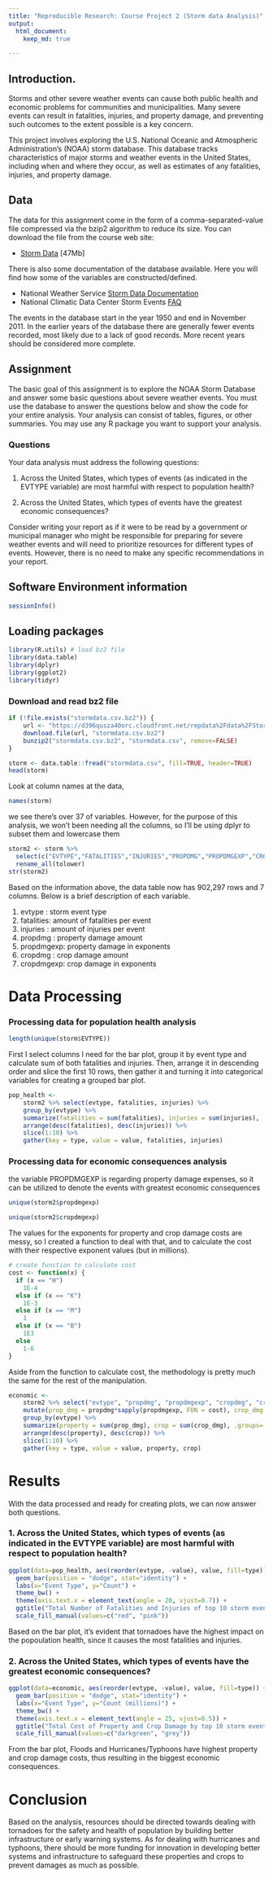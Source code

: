 ```yaml
---
title: "Reproducible Research: Course Project 2 (Storm data Analysis)"
output: 
  html_document:
    keep_md: true

---
```



## Introduction.

Storms and other severe weather events can cause both public health and economic problems for communities and municipalities. Many severe events can result in fatalities, injuries, and property damage, and preventing such outcomes to the extent possible is a key concern.

This project involves exploring the U.S. National Oceanic and Atmospheric Administration's (NOAA) storm database. This database tracks characteristics of major storms and weather events in the United States, including when and where they occur, as well as estimates of any fatalities, injuries, and property damage.


## Data

The data for this assignment come in the form of a comma-separated-value file compressed via the bzip2 algorithm to reduce its size. You can download the file from the course web site:

* [Storm Data](https://d396qusza40orc.cloudfront.net/repdata%2Fdata%2FStormData.csv.bz2) [47Mb]

There is also some documentation of the database available. Here you will find how some of the variables are constructed/defined.

* National Weather Service [Storm Data Documentation](https://d396qusza40orc.cloudfront.net/repdata%2Fpeer2_doc%2Fpd01016005curr.pdf)
* National Climatic Data Center Storm Events [FAQ](https://d396qusza40orc.cloudfront.net/repdata%2Fpeer2_doc%2FNCDC%20Storm%20Events-FAQ%20Page.pdf)

The events in the database start in the year 1950 and end in November 2011. In the earlier years of the database there are generally fewer events recorded, most likely due to a lack of good records. More recent years should be considered more complete.

## Assignment

The basic goal of this assignment is to explore the NOAA Storm Database and answer some basic questions about severe weather events. You must use the database to answer the questions below and show the code for your entire analysis. Your analysis can consist of tables, figures, or other summaries. You may use any R package you want to support your analysis.

### Questions

Your data analysis must address the following questions:

1. Across the United States, which types of events (as indicated in the EVTYPE variable) are most harmful with respect to population health?

2. Across the United States, which types of events have the greatest economic consequences?

Consider writing your report as if it were to be read by a government or municipal manager who might be responsible for preparing for severe weather events and will need to prioritize resources for different types of events. However, there is no need to make any specific recommendations in your report.

## Software Environment information 
```r
sessionInfo()
```

## Loading packages

```r
library(R.utils) # load bz2 file
library(data.table)
library(dplyr)
library(ggplot2)
library(tidyr)
```

### Download and read bz2 file
```r
if (!file.exists("stormdata.csv.bz2")) {
    url <- "https://d396qusza40orc.cloudfront.net/repdata%2Fdata%2FStormData.csv.bz2"
    download.file(url, "stormdata.csv.bz2")
    bunzip2("stormdata.csv.bz2", "stormdata.csv", remove=FALSE)
}

storm <- data.table::fread("stormdata.csv", fill=TRUE, header=TRUE)
head(storm)
```
Look at column names at the data, 
```r
names(storm)
```
we see there's over 37 of variables. However, for the purpose of this analysis, we won't been needing all the columns, so I'll be using dplyr to subset them and lowercase them

```r
storm2 <- storm %>% 
  select(c("EVTYPE","FATALITIES","INJURIES","PROPDMG","PROPDMGEXP","CROPDMG","CROPDMGEXP")) %>%
  rename_all(tolower)
str(storm2)
```

Based on the information above, the data table now has 902,297 rows and 7 columns. Below is a brief description of each variable.

1. evtype    : storm event type
2. fatalities: amount of fatalities per event
3. injuries  : amount of injuries per event
4. propdmg   : property damage amount
5. propdmgexp: property damage in exponents
6. cropdmg   : crop damage amount
7. cropdmgexp: crop damage in exponents

# Data Processing

### Processing data for population health analysis

```r
length(unique(storm$EVTYPE))
```

First I select columns I need for the bar plot, group it by event type and calculate sum of both fatalities and injuries. Then, arrange it in descending order and slice the first 10 rows, then gather it and turning it into categorical variables for creating a grouped bar plot.

```r
pop_health <-
    storm2 %>% select(evtype, fatalities, injuries) %>% 
    group_by(evtype) %>% 
    summarize(fatalities = sum(fatalities), injuries = sum(injuries), .groups='drop') %>%
    arrange(desc(fatalities), desc(injuries)) %>%
    slice(1:10) %>% 
    gather(key = type, value = value, fatalities, injuries)
```

### Processing data for economic consequences analysis

the variable PROPDMGEXP is regarding property damage expenses, so it can be utilized to denote the events with greatest economic consequences

```r
unique(storm2$propdmgexp)
```
```r
unique(storm2$cropdmgexp)
```
The values for the exponents for property and crop damage costs are messy, so I created a function to deal with that, and to calculate the cost with their respective exponent values (but in millions).

```r
# create function to calculate cost
cost <- function(x) {
  if (x == "H")
    1E-4
  else if (x == "K")
    1E-3
  else if (x == "M")
    1
  else if (x == "B")
    1E3
  else
    1-6
}
```

Aside from the function to calculate cost, the methodology is pretty much the same for the rest of the manipulation.
```r
economic <-
    storm2 %>% select("evtype", "propdmg", "propdmgexp", "cropdmg", "cropdmgexp") %>% 
    mutate(prop_dmg = propdmg*sapply(propdmgexp, FUN = cost), crop_dmg = cropdmg*sapply(cropdmgexp, FUN = cost), .keep="unused") %>%
    group_by(evtype) %>% 
    summarize(property = sum(prop_dmg), crop = sum(crop_dmg), .groups='drop') %>%
    arrange(desc(property), desc(crop)) %>%
    slice(1:10) %>% 
    gather(key = type, value = value, property, crop)
```


# Results

With the data processed and ready for creating plots, we can now answer both questions.

### 1. Across the United States, which types of events (as indicated in the EVTYPE variable) are most harmful with respect to population health?

```r
ggplot(data=pop_health, aes(reorder(evtype, -value), value, fill=type)) +
  geom_bar(position = "dodge", stat="identity") + 
  labs(x="Event Type", y="Count") +
  theme_bw() +
  theme(axis.text.x = element_text(angle = 20, vjust=0.7)) + 
  ggtitle("Total Number of Fatalities and Injuries of top 10 storm event types") +
  scale_fill_manual(values=c("red", "pink"))
```

Based on the bar plot, it's evident that tornadoes have the highest impact on the popoulation health, since it causes the most fatalities and injuries.

### 2. Across the United States, which types of events have the greatest economic consequences?
```r
ggplot(data=economic, aes(reorder(evtype, -value), value, fill=type)) +
  geom_bar(position = "dodge", stat="identity") + 
  labs(x="Event Type", y="Count (millions)") +
  theme_bw() +
  theme(axis.text.x = element_text(angle = 25, vjust=0.5)) + 
  ggtitle("Total Cost of Property and Crop Damage by top 10 storm event types") +
  scale_fill_manual(values=c("darkgreen", "grey"))
```

From the bar plot, Floods and Hurricanes/Typhoons have highest property and crop damage costs, thus resulting in the biggest economic consequences.

# Conclusion

Based on the analysis, resources should be directed towards dealing with tornadoes for the safety and health of population by building better infrastructure or early warning systems. As for dealing with hurricanes and typhoons, there should be more funding for innovation in developing better systems and infrastructure to safeguard these properties and crops to prevent damages as much as possible. 
